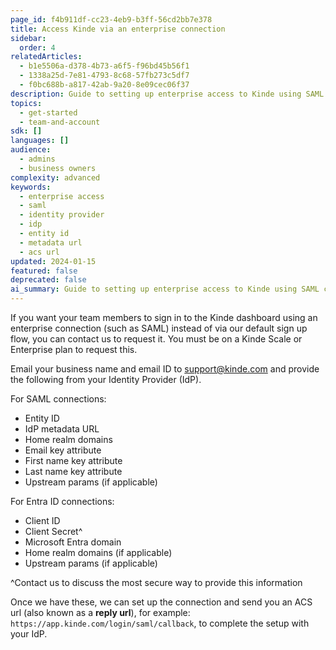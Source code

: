 ```yaml
---
page_id: f4b911df-cc23-4eb9-b3ff-56cd2bb7e378
title: Access Kinde via an enterprise connection
sidebar:
  order: 4
relatedArticles:
  - b1e5506a-d378-4b73-a6f5-f96bd45b56f1
  - 1338a25d-7e81-4793-8c68-57fb273c5df7
  - f0bc688b-a817-42ab-9a20-8e09cec06f37
description: Guide to setting up enterprise access to Kinde using SAML connections for team member authentication via Identity Provider.
topics:
  - get-started
  - team-and-account
sdk: []
languages: []
audience:
  - admins
  - business owners
complexity: advanced
keywords:
  - enterprise access
  - saml
  - identity provider
  - idp
  - entity id
  - metadata url
  - acs url
updated: 2024-01-15
featured: false
deprecated: false
ai_summary: Guide to setting up enterprise access to Kinde using SAML connections for team member authentication via Identity Provider.
---
```



If you want your team members to sign in to the Kinde dashboard using an enterprise connection (such as SAML) instead of via our default sign up flow, you can contact us to request it. You must be on a Kinde Scale or Enterprise plan to request this.

Email your business name and email ID to support@kinde.com and provide the following from your Identity Provider (IdP). 

For SAML connections:
- Entity ID
- IdP metadata URL
- Home realm domains
- Email key attribute
- First name key attribute
- Last name key attribute
- Upstream params (if applicable)

For Entra ID connections:
- Client ID
- Client Secret^
- Microsoft Entra domain
- Home realm domains (if applicable)
- Upstream params (if applicable)

^Contact us to discuss the most secure way to provide this information

Once we have these, we can set up the connection and send you an ACS url (also known as a **reply url**), for example: `https://app.kinde.com/login/saml/callback`, to complete the setup with your IdP. 
